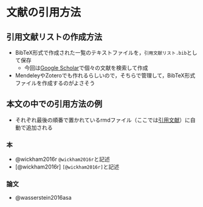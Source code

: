 # 文献の引用方法 {#bunken}

## 引用文献リストの作成方法

* BibTeX形式で作成された一覧のテキストファイルを，`引用文献リスト.bib`として保存
    + 今回は[Google Scholar](https://scholar.google.co.jp/)で個々の文献を検索して作成
* MendeleyやZoteroでも作れるらしいので，そちらで管理して，BibTeX形式ファイルを作成するのがよさそう


## 本文の中での引用方法の例

* それぞれ最後の順番で置かれているrmdファイル（ここでは[引用文献](#reference)）に自動で追加される

### 本 {-}
* @wickham2016r `@wickham2016r`と記述
* [@wickham2016r] `[@wickham2016r]`と記述
 
### 論文 {-}
* @wasserstein2016asa
